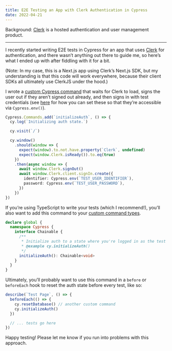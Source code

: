 ```yaml
---
title: E2E Testing an App with Clerk Authentication in Cypress
date: 2022-04-21
---
```


Background: [Clerk](https://clerk.dev/) is a hosted authentication and user management product.

---

I recently started writing E2E tests in Cypress for an app that uses [Clerk](https://clerk.dev/) for authentication, and there wasn’t anything out there to guide me, so here’s what I ended up with after fiddling with it for a bit.

(Note: In my case, this is a Next.js app using Clerk’s Next.js SDK, but my understanding is that this code will work everywhere, because their client SDKs all ultimately use ClerkJS under the hood.)

I wrote a [custom Cypress command](https://docs.cypress.io/api/cypress-api/custom-commands) that waits for Clerk to load, signs the user out if they aren’t signed out already, and then signs in with test credentials (see [here](https://docs.cypress.io/guides/guides/environment-variables) for how you can set these so that they’re accessible via `Cypress.env()`).

```ts
Cypress.Commands.add(`initializeAuth`, () => {
  cy.log(`Initializing auth state.`)

  cy.visit(`/`)

  cy.window()
    .should(window => {
      expect(window).to.not.have.property(`Clerk`, undefined)
      expect(window.Clerk.isReady()).to.eq(true)
    })
    .then(async window => {
      await window.Clerk.signOut()
      await window.Clerk.client.signIn.create({
        identifier: Cypress.env(`TEST_USER_IDENTIFIER`),
        password: Cypress.env(`TEST_USER_PASSWORD`),
      })
    })
})
```

If you’re using TypeScript to write your tests (which I recommend!), you’ll also want to add this command to your [custom command types](https://docs.cypress.io/guides/tooling/typescript-support#Types-for-custom-commands).

```ts
declare global {
  namespace Cypress {
    interface Chainable {
      /**
       * Initialize auth to a state where you're logged in as the test user.
       * @example cy.initializeAuth()
       */
      initializeAuth(): Chainable<void>
    }
  }
}
```

Ultimately, you’ll probably want to use this command in a `before` or `beforeEach` hook to reset the auth state before every test, like so:

```ts
describe(`Test Page`, () => {
  beforeEach(() => {
    cy.resetDatabase() // another custom command
    cy.initializeAuth()
  })

  // ... tests go here
})
```

Happy testing! Please let me know if you run into problems with this approach.

